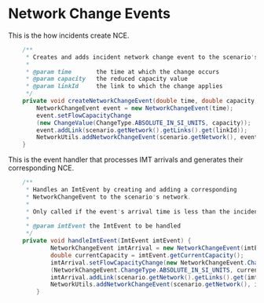 # Network Change Events

This is the how incidents create NCE.

```java
	/**
	 * Creates and adds incident network change event to the scenario's network.
	 *
	 * @param time       the time at which the change occurs
	 * @param capacity   the reduced capacity value
	 * @param linkId     the link to which the change applies
	 */
	private void createNetworkChangeEvent(double time, double capacity, Id<Link> linkId) {
		NetworkChangeEvent event = new NetworkChangeEvent(time);
		event.setFlowCapacityChange
		(new ChangeValue(ChangeType.ABSOLUTE_IN_SI_UNITS, capacity));
		event.addLink(scenario.getNetwork().getLinks().get(linkId));
		NetworkUtils.addNetworkChangeEvent(scenario.getNetwork(), event);
	}
```

This is the event handler that processes IMT arrivals and generates their corresponding NCE.

```java
	/**
	 * Handles an ImtEvent by creating and adding a corresponding 
	 * NetworkChangeEvent to the scenario's network.
	 *
	 * Only called if the event's arrival time is less than the incident end time.
	 *
	 * @param imtEvent the ImtEvent to be handled
	 */
	private void handleImtEvent(ImtEvent imtEvent) {
			NetworkChangeEvent imtArrival = new NetworkChangeEvent(imtEvent.getArrivalTime());
			double currentCapacity = imtEvent.getCurrentCapacity();
			imtArrival.setFlowCapacityChange(new NetworkChangeEvent.ChangeValue
			(NetworkChangeEvent.ChangeType.ABSOLUTE_IN_SI_UNITS, currentCapacity));
			imtArrival.addLink(scenario.getNetwork().getLinks().get(imtEvent.getLinkId()));
			NetworkUtils.addNetworkChangeEvent(scenario.getNetwork(), imtArrival);
		}

```
